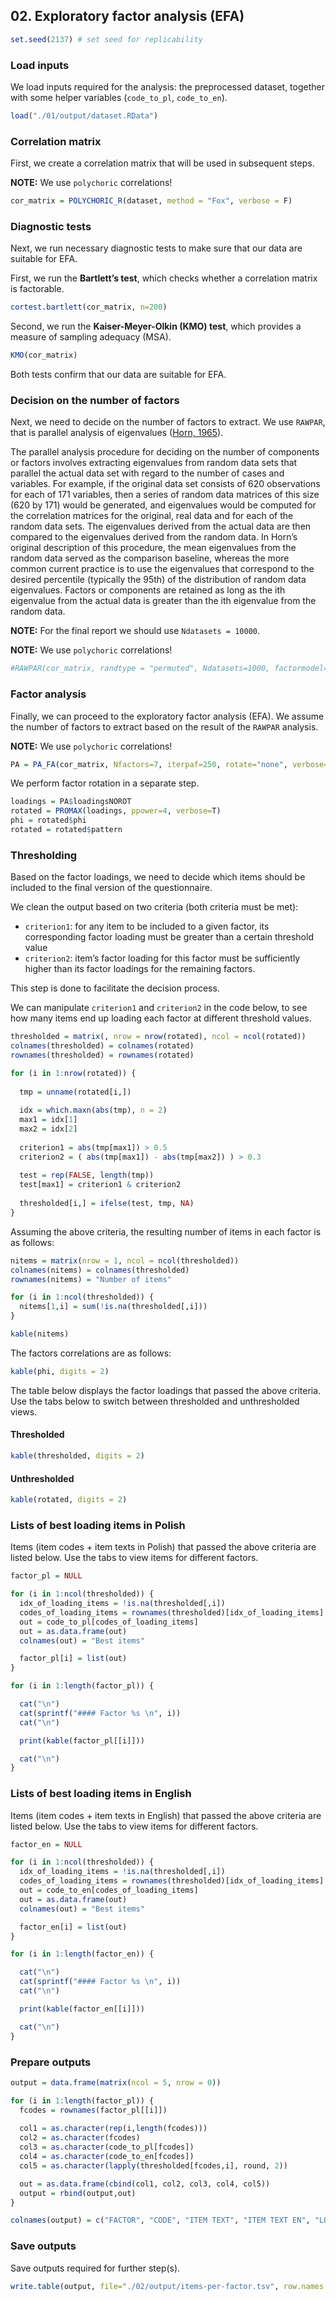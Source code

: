 ## 02. Exploratory factor analysis (EFA)

```r
set.seed(2137) # set seed for replicability
```

### Load inputs

We load inputs required for the analysis: the preprocessed dataset, together with some helper variables (`code_to_pl`, `code_to_en`).

``` r
load("./01/output/dataset.RData")
```

### Correlation matrix

First, we create a correlation matrix that will be used in subsequent steps.

**NOTE:** We use `polychoric` correlations!

``` r
cor_matrix = POLYCHORIC_R(dataset, method = "Fox", verbose = F)
```

### Diagnostic tests

Next, we run necessary diagnostic tests to make sure that our data are suitable for EFA.

First, we run the **Bartlett's test**, which checks whether a correlation matrix is factorable.

``` r
cortest.bartlett(cor_matrix, n=200)
```

Second, we run the **Kaiser-Meyer-Olkin (KMO) test**, which provides a measure of sampling adequacy (MSA).

``` r
KMO(cor_matrix)
```

Both tests confirm that our data are suitable for EFA.

### Decision on the number of factors

Next, we need to decide on the number of factors to extract. We use `RAWPAR`, that is parallel analysis of eigenvalues ([Horn, 1965](https://link.springer.com/article/10.1007/BF02289447)).

The parallel analysis procedure for deciding on the number of components or factors involves extracting eigenvalues from random data sets that parallel the actual data set with regard to the number of cases and variables. For example, if the original data set consists of 620 observations for each of 171 variables, then a series of random data matrices of this size (620 by 171) would be generated, and eigenvalues would be computed for the correlation matrices for the original, real data and for each of the random data sets. The eigenvalues derived from the actual data are then compared to the eigenvalues derived from the random data.  In Horn's original description of this procedure, the mean eigenvalues from the random data served as the comparison baseline, whereas the more common current practice is to use the eigenvalues that correspond to the desired percentile (typically the 95th) of the distribution of random data eigenvalues. Factors or components are retained as long as the ith eigenvalue from the actual data is greater than the ith eigenvalue from the random data.

**NOTE:** For the final report we should use `Ndatasets = 10000`.

**NOTE:** We use `polychoric` correlations!

``` r
#RAWPAR(cor_matrix, randtype = "permuted", Ndatasets=1000, factormodel="PCA", percentile=95, corkindRAND="polychoric", verbose=T, Ncases=nrow(dataset))
```

### Factor analysis

Finally, we can proceed to the exploratory factor analysis (EFA). We assume the number of factors to extract based on the result of the `RAWPAR` analysis.

**NOTE:** We use `polychoric` correlations!

``` r
PA = PA_FA(cor_matrix, Nfactors=7, iterpaf=250, rotate="none", verbose=T, Ncases=nrow(dataset))
```

We perform factor rotation in a separate step.

``` r
loadings = PA$loadingsNOROT
rotated = PROMAX(loadings, ppower=4, verbose=T)
phi = rotated$phi
rotated = rotated$pattern
```

### Thresholding {.tabset}

Based on the factor loadings, we need to decide which items should be included to the final version of the questionnaire.

We clean the output based on two criteria (both criteria must be met):

* `criterion1`: for any item to be included to a given factor, its corresponding factor loading must be greater than a certain threshold value
* `criterion2`: item's factor loading for this factor must be sufficiently higher than its factor loadings for the remaining factors.

This step is done to facilitate the decision process.

We can manipulate `criterion1` and `criterion2` in the code below, to see how many items end up loading each factor at different threshold values.

``` r
thresholded = matrix(, nrow = nrow(rotated), ncol = ncol(rotated))
colnames(thresholded) = colnames(rotated)
rownames(thresholded) = rownames(rotated)

for (i in 1:nrow(rotated)) {
  
  tmp = unname(rotated[i,])
  
  idx = which.maxn(abs(tmp), n = 2)
  max1 = idx[1]
  max2 = idx[2]
  
  criterion1 = abs(tmp[max1]) > 0.5
  criterion2 = ( abs(tmp[max1]) - abs(tmp[max2]) ) > 0.3
  
  test = rep(FALSE, length(tmp))
  test[max1] = criterion1 & criterion2
  
  thresholded[i,] = ifelse(test, tmp, NA)
}
```

Assuming the above criteria, the resulting number of items in each factor is as follows:

```r
nitems = matrix(nrow = 1, ncol = ncol(thresholded))
colnames(nitems) = colnames(thresholded)
rownames(nitems) = "Number of items"

for (i in 1:ncol(thresholded)) {
  nitems[1,i] = sum(!is.na(thresholded[,i]))
}

kable(nitems)
```

The factors correlations are as follows:

```r
kable(phi, digits = 2)
```

The table below displays the factor loadings that passed the above criteria. Use the tabs below to switch between thresholded and unthresholded views.

#### Thresholded

``` r
kable(thresholded, digits = 2)
```

#### Unthresholded

``` r
kable(rotated, digits = 2)
```

### Lists of best loading items in Polish {.tabset}

Items (item codes + item texts in Polish) that passed the above criteria are listed below. Use the tabs to view items for different factors.

``` r
factor_pl = NULL

for (i in 1:ncol(thresholded)) {
  idx_of_loading_items = !is.na(thresholded[,i])
  codes_of_loading_items = rownames(thresholded)[idx_of_loading_items]
  out = code_to_pl[codes_of_loading_items]
  out = as.data.frame(out)
  colnames(out) = "Best items"

  factor_pl[i] = list(out)
}
```

``` r
for (i in 1:length(factor_pl)) {

  cat("\n")
  cat(sprintf("#### Factor %s \n", i))
  cat("\n")

  print(kable(factor_pl[[i]]))

  cat("\n")
}
```

### Lists of best loading items in English {.tabset}

Items (item codes + item texts in English) that passed the above criteria are listed below. Use the tabs to view items for different factors.

``` r
factor_en = NULL

for (i in 1:ncol(thresholded)) {
  idx_of_loading_items = !is.na(thresholded[,i])
  codes_of_loading_items = rownames(thresholded)[idx_of_loading_items]
  out = code_to_en[codes_of_loading_items]
  out = as.data.frame(out)
  colnames(out) = "Best items"

  factor_en[i] = list(out)
}
```

``` r
for (i in 1:length(factor_en)) {

  cat("\n")
  cat(sprintf("#### Factor %s \n", i))
  cat("\n")

  print(kable(factor_en[[i]]))

  cat("\n")
}
```

### Prepare outputs

``` r
output = data.frame(matrix(ncol = 5, nrow = 0))

for (i in 1:length(factor_pl)) {
  fcodes = rownames(factor_pl[[i]])
  
  col1 = as.character(rep(i,length(fcodes)))
  col2 = as.character(fcodes)
  col3 = as.character(code_to_pl[fcodes])
  col4 = as.character(code_to_en[fcodes])
  col5 = as.character(lapply(thresholded[fcodes,i], round, 2))

  out = as.data.frame(cbind(col1, col2, col3, col4, col5))
  output = rbind(output,out)
}

colnames(output) = c("FACTOR", "CODE", "ITEM TEXT", "ITEM TEXT EN",	"LOAD")
```

### Save outputs

Save outputs required for further step(s).

``` r
write.table(output, file="./02/output/items-per-factor.tsv", row.names = F, sep='\t', fileEncoding = "UTF-8")
```
